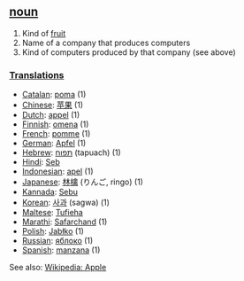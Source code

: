 ==[[noun]]==
#Kind of [[fruit]]
#Name of a company that produces computers
#Kind of computers produced by that company (see above)

===[[Translation]]s===
*[[Catalan]]: [[poma]] (1)
*[[Chinese]]: [[苹果]] (1)
*[[Dutch]]: [[appel]] (1)
*[[Finnish]]: [[omena]] (1)
*[[French]]: [[pomme]] (1)
*[[German]]: [[Apfel]] (1)
*[[Hebrew]]: [[תפוח]] (tapuach) (1)
*[[Hindi]]: [[Seb]]
*[[Indonesian]]: [[apel]] (1)
*[[Japanese]]: [[林檎]] (りんご, ringo) (1)
*[[Kannada]]: [[Sebu]]
*[[Korean]]: [[사과]] (sagwa) (1)
*[[Maltese]]: [[Tufieha]]
*[[Marathi]]: [[Safarchand]] (1)
*[[Polish]]: [[Jabłko]] (1)
*[[Russian]]: [[яблоко]] (1)
*[[Spanish]]: [[manzana]] (1)

See also: [http://www.wikipedia.org/wiki/Apple Wikipedia: Apple]
